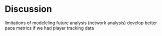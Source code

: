 # Discussion 

limitations of modeleling 
future analysis (network analysis) 
develop better pace metrics if we had player tracking data 
